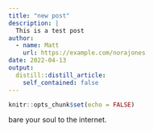 ```yaml
---
title: "new post"
description: |
  This is a test post
author:
  - name: Matt
    url: https://example.com/norajones
date: 2022-04-13
output:
  distill::distill_article:
    self_contained: false
---
```



```r
knitr::opts_chunk$set(echo = FALSE)
```

bare your soul to the internet.


